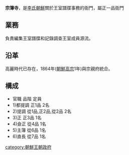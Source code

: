 {{unreferenced|time=2014-11-04T03:10:35+00:00}}
'''宗簿寺'''，是[[李氏朝鮮|李氏朝鮮]]關於王室譜牒事務的衙門，屬正一品衙門

==業務==
負責編集王室譜牒和記錄調查王室成員源流。

==沿革==
高麗時代已存在，1864年([[朝鮮高宗|朝鮮高宗]]1年)與宗親府統合。

==構成==
*官職 品階 定員
*1)都提調 正1品 2名
*2)提調 從1品,正2品,從2品 2名
*3)正 正3品 1名
*4)僉正 從4品 1名
*5)主簿 從6品 1名
*6)直長 從7品 1名

{{朝鮮王朝官制}}
[[category:朝鮮王朝政府|category:朝鮮王朝政府]]